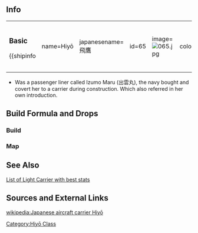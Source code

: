 ==Info==
{|
|
===Basic===
{{shipinfo
| name=Hiyō
| japanesename=飛鷹
| id=65
| image=[[File:065.jpg]]
| color=silver
| type=Light Carrier
| class=Hiyō
| firepower=0
| torpedo=0
| AA=21
| ASW=0
| LOS=38
| luck=10
| hp=40
| armor=21
| evasion=28
| aircraft=58
| speed=Slow
| range=Short
| slot=4
| time=3:00:00
| slot1=[[Type 96 Fighter]] (12)
| slot2=[[Type 99 Bomber]] (18)
| slot3=[[Type 97 Torpedo Bomber]] (18)
| slot4=-Unequipped- (10)
}}
| style="width: 50px;"|
|

===Upgrade===

{{shipinfo
| name=Hiyō Kai
| japanesename=飛鷹改
| id=65
| image=[[File:065M.jpg]]
| color=gold
| type=Light Carrier
| class=Hiyō
| firepower=3 (29)
| torpedo=0
| AA=30 (69)
| ASW=0
| LOS=49 (79)
| luck=12
| hp=50
| armor=33 (59)
| evasion=38 (69)
| aircraft=66
| speed=Slow
| range=Short
| slot=4
| time=Lv25 Remodel
| slot1=[[Type 52 Zero Fighter]] (18)
| slot2=[[Suisei (Comet)]] (18)
| slot3=[[Type 97 Torpedo Bomber]] (18)
| slot4=-Unequipped- (12)
}}
|}
*Was a passenger liner called Izumo Maru (出雲丸), the navy bought and covert her to a carrier during construction. Which also referred in her own introduction.

==Build Formula and Drops==
===Build===
===Map===
==See Also==
[[EliteCVL|List of Light Carrier with best stats]]
{{shiplist}}

==Sources and External Links==
[[wikipedia:Japanese aircraft carrier Hiyō]]
[[Category:Hiyō Class]]